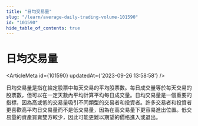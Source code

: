 ```yaml
---
title: "日均交易量"
slug: "/learn/average-daily-trading-volume-101590"
id: "101590"
hide_table_of_contents: true
---
```



# 日均交易量

<ArticleMeta id={101590} updatedAt={'2023-09-26 13:58:58'} />
<div className='border-solid border-b border-t-0 my-4 border-[var(--ifm-color-gray-300)]' />

日均交易量是指在給定股票中每天交易的平均股票數。每日成交量等於每天交易的股票數，但可以在一定天數內平均計算平均每日成交量。日均交易量是一個重要的指標，因為高或低的交易量吸引不同類型的交易者和投資者。許多交易者和投資者更喜歡高平均日交易量而不是低交易量，因為在高交易量下更容易進出位置。低交易量的資產買賣雙方較少，因此可能更難以期望的價格進入或退出。
